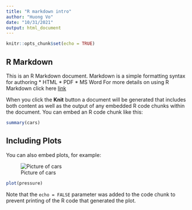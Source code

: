 ```yaml
---
title: "R markdown intro"
author: "Huong Vo"
date: "10/31/2021"
output: html_document
---
```


```r
knitr::opts_chunk$set(echo = TRUE)
```

## R Markdown

This is an R Markdown document. Markdown is a simple formatting syntax for authoring 
* HTML
* PDF
* MS Word 
For more details on using R Markdown click here [link](http://rmarkdown.rstudio.com)

When you click the **Knit** button a document will be generated that includes both content as well as the output of any embedded R code chunks within the document. You can embed an R code chunk like this:

```r
summary(cars)
```

## Including Plots

You can also embed plots, for example:


![Picture of cars](https://pixabay.com/get/ga7c419e007e5ae3dc8001b0984938df506d1ecae30f8da66d7987c5fa0a69e70f2843439c7533949305324ed5b2decadb08b7dadc1c9ec46a3117e17b98509f924ed085a31bf58cd2f7cd7c4465b0865_640.jpg) 





```r
plot(pressure)
```

Note that the `echo = FALSE` parameter was added to the code chunk to prevent printing of the R code that generated the plot.
